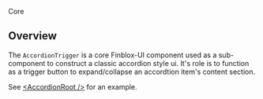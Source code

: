
<Meta of={AccordionHeader} />

<Title>AccordionHeader</Title>

<span className="badge sb-unstyled">Core</span>

## Overview
The `AccordionTrigger` is a core Finblox-UI component used as a sub-component to construct a classic accordion style ui.
It's role is to function as a trigger button to expand/collapse an accordtion item's content section.

See [&lt;AccordionRoot /&gt;](?path=/docs/library-core-accordion--docs) for an example.

<ArgTypes />
